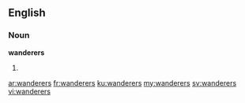 ==English==

===Noun===
'''wanderers'''

#{{plural of|[[wanderer]]}}

[[ar:wanderers]]
[[fr:wanderers]]
[[ku:wanderers]]
[[my:wanderers]]
[[sv:wanderers]]
[[vi:wanderers]]